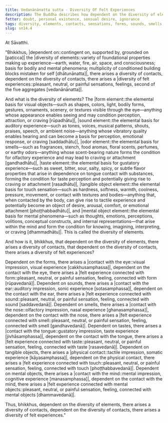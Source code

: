 ```yaml
---
title: Vedanānānatta sutta - Diversity Of Felt Experiences
description: The Buddha describes how dependent on the diversity of elements, there arises a diversity of contacts, and dependent on the diversity of contacts, there arises a diversity of felt experiences.
fetter: doubt, personal existence, sensual desire, ignorance
tags: diversity, elements, contacts, sensations, forms, sounds, smells, tastes, tangible objects, mental objects, form element, sound element, odor element, taste element, touch element, six sense bases, sn, sn12-21, sn14
slug: sn14.4
---
```


At Sāvatthi.

"Bhikkhus, |dependent on::contingent on, supported by, grounded on [paṭicca]| the |diversity of elements::variety of foundational properties making up experience—earth, water, fire, air, space, and consciousness; basis for bodily and mental phenomena; multiplicity of conditioned building blocks mistaken for self [dhātunānatta]|, there arises a diversity of contacts, dependent on the diversity of contacts, there arises a |diversity of felt experiences::pleasant, neutral, or painful sensations, feelings, second of the five aggregates [vedanānānatta]|.

And what is the diversity of elements? The |form element::the elemental basis for visual objects—such as shapes, colors, light, bodily forms, gestures, ornaments, scenery, or textures visible through the eye—anything whose appearance enables seeing and may condition perception, attraction, or craving [rūpadhātu]|, |sound element::the elemental basis for auditory experience—such as tones, voices, musical patterns, shouts, praises, speech, or ambient noise—anything whose vibratory quality enables hearing and can become a basis for perception, emotional response, or craving [saddadhātu]|, |odor element::the elemental basis for smells—such as fragrances, stench, food aromas, floral scents, perfumes, or earthy odors—anything whose scent-bearing nature forms the condition for olfactory experience and may lead to craving or attachment [gandhadhātu]|, |taste element::the elemental basis for gustatory experience—such as sweet, bitter, sour, salty, spicy, or subtle flavor properties that arise in dependence on tongue contact with substances, forming the condition for taste perception and potentially giving rise to craving or attachment [rasadhātu]|, |tangible object element::the elemental basis for touch sensation—such as hardness, softness, warmth, coolness, pressure, movement, or contact with textures and bodies—anything that, when contacted by the body, can give rise to tactile experience and potentially become an object of desire, arousal, comfort, or emotional attachment [phoṭṭhabbadhātu]|, and |mental object element::the elemental basis for mental phenomena—such as thoughts, emotions, perceptions, volitions, conceptual constructs, and internal representations—that arise within the mind and form the condition for knowing, imagining, interpreting, or craving [dhammadhātu]|. This is called the diversity of elements.

And how is it, bhikkhus, that dependent on the diversity of elements, there arises a diversity of contacts, that dependent on the diversity of contacts, there arises a diversity of felt experiences?

Dependent on the forms, there arises a |contact with the eye::visual impression, visual experience [cakkhusamphassa]|, dependent on the contact with the eye, there arises a |felt experience connected with form::pleasant, neutral, or painful sensation, feeling, connected with form [rūpavedanā]|.
Dependent on sounds, there arises a |contact with the ear::auditory impression, sonic experience [sotasamphassa]|, dependent on the contact with the ear, there arises a |felt experience connected with sound::pleasant, neutral, or painful sensation, feeling, connected with sound [saddavedanā]|.
Dependent on smells, there arises a |contact with the nose::olfactory impression, nasal experience [ghanasamphassa]|, dependent on the contact with the nose, there arises a |felt experience connected with smell::pleasant, neutral, or painful sensation, feeling, connected with smell [gandhavedanā]|.
Dependent on tastes, there arises a |contact with the tongue::gustatory impression, taste experience [jivhāsamphassa]|, dependent on the contact with the tongue, there arises a |felt experience connected with taste::pleasant, neutral, or painful sensation, feeling, connected with taste [rasavedanā]|.
Dependent on tangible objects, there arises a |physical contact::tactile impression, somatic experience [kāyasamphassa]|, dependent on the physical contact, there arises a |felt experience connected with touch::pleasant, neutral, or painful sensation, feeling, connected with touch [phoṭṭhabbavedanā]|.
Dependent on mental objects, there arises a |contact with the mind::mental impression, cognitive experience [manasamphassa]|, dependent on the contact with the mind, there arises a |felt experience connected with mental objects::pleasant, neutral, or painful sensation, feeling, connected with mental objects [dhammavedanā]|.

Thus, bhikkhus, dependent on the diversity of elements, there arises a diversity of contacts, dependent on the diversity of contacts, there arises a diversity of felt experiences."